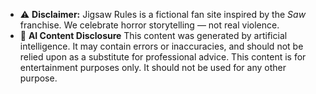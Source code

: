 - ⚠️ **Disclaimer:** Jigsaw Rules is a fictional fan site inspired by the _Saw_ franchise. We celebrate horror storytelling — not real violence.
- 🤖 **AI Content Disclosure** This content was generated by artificial intelligence. It may contain errors or inaccuracies, and should not be relied upon as a substitute for professional advice.
  This content is for entertainment purposes only. It should not be used for any other purpose.
